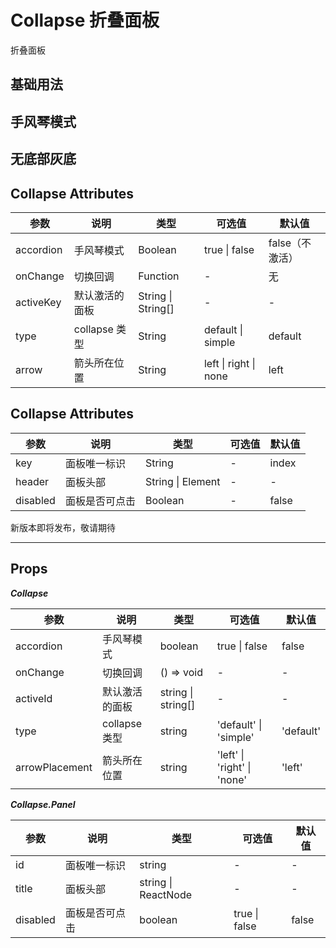 # Collapse 折叠面板

折叠面板

## 基础用法


<DemoBasic />

## 手风琴模式


<DemoAccordion />

## 无底部灰底


<DemoNobottom />

## Collapse Attributes

| 参数      | 说明           | 类型               | 可选值                | 默认值          |
| --------- | -------------- | ------------------ | --------------------- | --------------- |
| accordion | 手风琴模式     | Boolean            | true \| false         | false（不激活） |
| onChange  | 切换回调       | Function           | -                     | 无              |
| activeKey | 默认激活的面板 | String \| String[] | -                     | -               |
| type      | collapse 类型  | String             | default \| simple     | default         |
| arrow     | 箭头所在位置   | String             | left \| right \| none | left            |

## Collapse Attributes

| 参数     | 说明           | 类型              | 可选值 | 默认值 |
| -------- | -------------- | ----------------- | ------ | ------ |
| key      | 面板唯一标识   | String            | -      | index  |
| header   | 面板头部       | String \| Element | -      | -      |
| disabled | 面板是否可点击 | Boolean           | -      | false  |

<div style={{ position: 'relative' }}>
  <span
    style={{
      position: 'absolute',
      background: '#fff',
      left: '50%',
      transform: ' translate(-50%,-50%)',
      fontSize: '18px',
      padding: 5,
      color: '#f63'
    }}
  >
    新版本即将发布，敬请期待
  </span>
  <hr style={{ marginTop: 50, marginBottom: 20, border: '0.5px dashed #c8c8c8' }} />
</div>

## Props

**_Collapse_**

| 参数           | 说明           | 类型               | 可选值                      | 默认值    |
| -------------- | -------------- | ------------------ | --------------------------- | --------- |
| accordion      | 手风琴模式     | boolean            | true \| false               | false     |
| onChange       | 切换回调       | () => void         | -                           | -         |
| activeId       | 默认激活的面板 | string \| string[] | -                           | -         |
| type           | collapse 类型  | string             | 'default' \| 'simple'       | 'default' |
| arrowPlacement | 箭头所在位置   | string             | 'left' \| 'right' \| 'none' | 'left'    |

**_Collapse.Panel_**

| 参数     | 说明           | 类型                | 可选值        | 默认值 |
| -------- | -------------- | ------------------- | ------------- | ------ |
| id       | 面板唯一标识   | string              | -             | -      |
| title    | 面板头部       | string \| ReactNode | -             | -      |
| disabled | 面板是否可点击 | boolean             | true \| false | false  |

